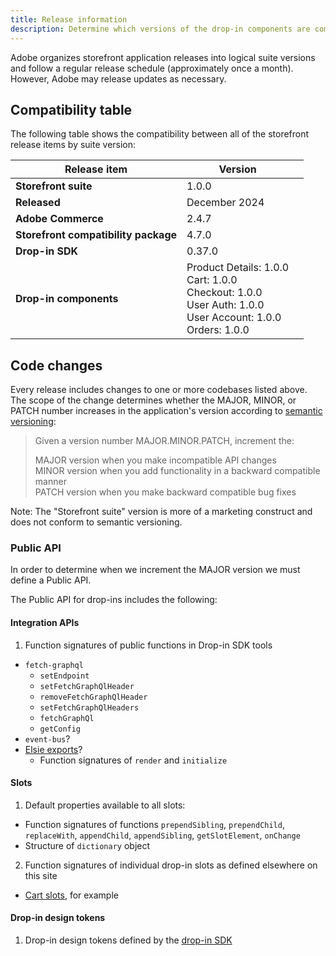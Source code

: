 ```yaml
---
title: Release information
description: Determine which versions of the drop-in components are compatible with each other and with Adobe Commerce.
---
```


Adobe organizes storefront application releases into logical suite versions and follow a regular release schedule (approximately once a month). However, Adobe may release updates as necessary.

## Compatibility table

The following table shows the compatibility between all of the storefront release items by suite version:

| Release item | Version | |
|---|---|---|
| **Storefront suite** | 1.0.0 |
| **Released** | December 2024 |
| **Adobe Commerce** | 2.4.7 |
| **Storefront compatibility package** | 4.7.0 |
| **Drop-in SDK** | 0.37.0 |
| **Drop-in components** | Product Details: 1.0.0<br/>Cart: 1.0.0<br/>Checkout: 1.0.0<br/>User Auth: 1.0.0<br/>User Account: 1.0.0<br/>Orders: 1.0.0 |

## Code changes

Every release includes changes to one or more codebases listed above. The scope of the change determines whether the MAJOR, MINOR, or PATCH number increases in the application's version according to [semantic versioning](https://semver.org/):

> Given a version number MAJOR.MINOR.PATCH, increment the:
> 
> MAJOR version when you make incompatible API changes  
> MINOR version when you add functionality in a backward compatible manner  
> PATCH version when you make backward compatible bug fixes  

Note: The "Storefront suite" version is more of a marketing construct and does not conform to semantic versioning.

### Public API

In order to determine when we increment the MAJOR version we must define a Public API.

The Public API for drop-ins includes the following:

#### Integration APIs

1. Function signatures of public functions in Drop-in SDK tools
  * `fetch-graphql`
    * `setEndpoint`
    * `setFetchGraphQlHeader`
    * `removeFetchGraphQlHeader`
    * `setFetchGraphQlHeaders`
    * `fetchGraphQl`
    * `getConfig`
  * `event-bus`?
  * [Elsie exports](https://git.corp.adobe.com/Commerce-Storefront/StorefrontSDK/blob/82df5ab3b9f23314c2b0816628c928b43643f74b/packages/elsie/src/lib/index.ts)?
    * Function signatures of `render` and `initialize`

#### Slots

1. Default properties available to all slots:
  * Function signatures of functions `prependSibling`, `prependChild`, `replaceWith`, `appendChild`, `appendSibling`, `getSlotElement`, `onChange`
  * Structure of `dictionary` object
2. Function signatures of individual drop-in slots as defined elsewhere on this site
  * [Cart slots](https://experienceleague.adobe.com/developer/commerce/storefront/dropins/cart/slots/), for example

#### Drop-in design tokens

1. Drop-in design tokens defined by the [drop-in SDK](https://elsie.dev/?path=/docs/design-overview--overview)
